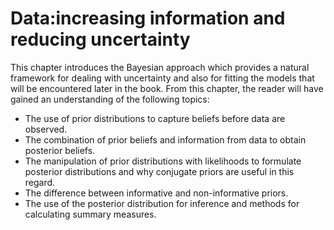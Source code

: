 # Data:increasing information and reducing uncertainty  {#data}

This chapter introduces the Bayesian approach which provides a natural framework for dealing with uncertainty and also for fitting the models that will be encountered later in the book. From this chapter, the reader will have gained an understanding of the following topics:

- The use of prior distributions to capture beliefs before data are observed.
- The combination of prior beliefs and information from data to obtain posterior beliefs.
- The manipulation of prior distributions with likelihoods to formulate posterior distributions and why conjugate priors are useful in this regard.
- The difference between informative and non-informative priors.
- The use of the posterior distribution for inference and methods for calculating summary measures.
